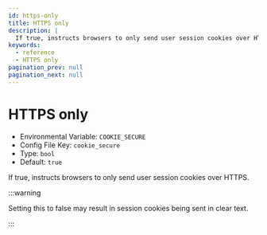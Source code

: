 ```yaml
---
id: https-only
title: HTTPS only
description: |
  If true, instructs browsers to only send user session cookies over HTTPS.
keywords:
  - reference
  - HTTPS only
pagination_prev: null
pagination_next: null
---
```


# HTTPS only

- Environmental Variable: `COOKIE_SECURE`
- Config File Key: `cookie_secure`
- Type: `bool`
- Default: `true`

If true, instructs browsers to only send user session cookies over HTTPS.

:::warning

Setting this to false may result in session cookies being sent in clear text.

:::

